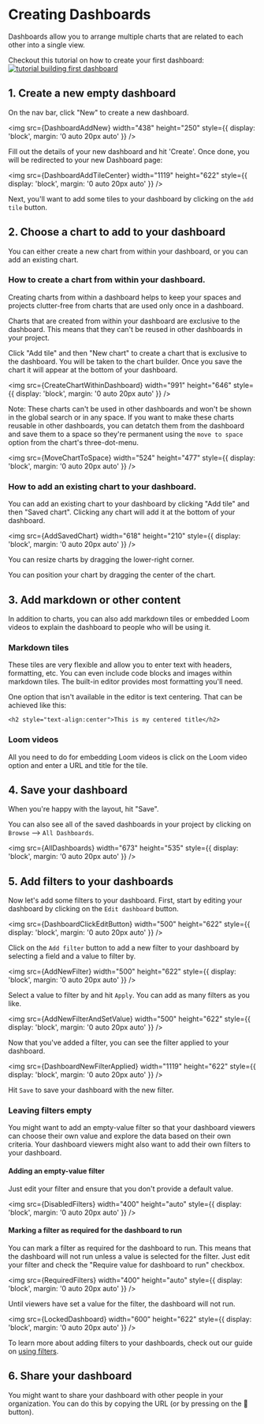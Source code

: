 
# Creating Dashboards

Dashboards allow you to arrange multiple charts that are related to each other into a single view.

Checkout this tutorial on how to create your first dashboard:
[![tutorial building first dashboard](./assets/tutorial_building_first_dashboard.png)](https://youtu.be/olFcN8Pui08)

## 1. Create a new empty dashboard

On the nav bar, click "New" to create a new dashboard.

<img
  src={DashboardAddNew}
  width="438"
  height="250"
  style={{ display: 'block', margin: '0 auto 20px auto' }}
/>

Fill out the details of your new dashboard and hit 'Create'. Once done, you will be redirected to your new Dashboard page:

<img
  src={DashboardAddTileCenter}
  width="1119"
  height="622"
  style={{ display: 'block', margin: '0 auto 20px auto' }}
/>

Next, you'll want to add some tiles to your dashboard by clicking on the `add tile` button.

## 2. Choose a chart to add to your dashboard

You can either create a new chart from within your dashboard, or you can add an existing chart.

### How to create a chart from within your dashboard.

Creating charts from within a dashboard helps to keep your spaces and projects clutter-free from charts that are used only once in a dashboard.

Charts that are created from within your dashboard are exclusive to the dashboard. This means that they can't be reused in other dashboards in your project.

Click "Add tile" and then "New chart" to create a chart that is exclusive to the dashboard. You will be taken to the chart builder. Once you save the chart it will appear at the bottom of your dashboard.

<img
  src={CreateChartWithinDashboard}
  width="991"
  height="646"
  style={{ display: 'block', margin: '0 auto 20px auto' }}
/>

Note: These charts can't be used in other dashboards and won't be shown in the global search or in any space. If you want to make these charts reusable in other dashboards, you can detatch them from the dashboard and save them to a space so they're permanent using the `move to space` option from the chart's three-dot-menu.

<img
  src={MoveChartToSpace}
  width="524"
  height="477"
  style={{ display: 'block', margin: '0 auto 20px auto' }}
/>

### How to add an existing chart to your dashboard.

You can add an existing chart to your dashboard by clicking "Add tile" and then "Saved chart". Clicking any chart will add it at the bottom of your dashboard.

<img
  src={AddSavedChart}
  width="618"
  height="210"
  style={{ display: 'block', margin: '0 auto 20px auto' }}
/>

You can resize charts by dragging the lower-right corner.

You can position your chart by dragging the center of the chart.

## 3. Add markdown or other content

In addition to charts, you can also add markdown tiles or embedded Loom videos to explain the dashboard to people who will be using it.

### Markdown tiles

These tiles are very flexible and allow you to enter text with headers, formatting, etc. You can even include code blocks and images within markdown tiles. The built-in editor provides most formatting you'll need.

One option that isn't available in the editor is text centering. That can be achieved like this:

```
<h2 style="text-align:center">This is my centered title</h2>
```

### Loom videos

All you need to do for embedding Loom videos is click on the Loom video option and enter a URL and title for the tile.

## 4. Save your dashboard

When you're happy with the layout, hit "Save".

You can also see all of the saved dashboards in your project by clicking on `Browse` --> `All Dashboards`.

<img
  src={AllDashboards}
  width="673"
  height="535"
  style={{ display: 'block', margin: '0 auto 20px auto' }}
/>

## 5. Add filters to your dashboards

Now let's add some filters to your dashboard. First, start by editing your dashboard by clicking on the `Edit dashboard` button.

<img
  src={DashboardClickEditButton}
  width="500"
  height="622"
  style={{ display: 'block', margin: '0 auto 20px auto' }}
/>

Click on the `Add filter` button to add a new filter to your dashboard by selecting a field and a value to filter by.

<img
  src={AddNewFilter}
  width="500"
  height="622"
  style={{ display: 'block', margin: '0 auto 20px auto' }}
/>

Select a value to filter by and hit `Apply`. You can add as many filters as you like.

<img
  src={AddNewFilterAndSetValue}
  width="500"
  height="622"
  style={{ display: 'block', margin: '0 auto 20px auto' }}
/>

Now that you've added a filter, you can see the filter applied to your dashboard.

<img
  src={DashboardNewFilterApplied}
  width="1119"
  height="622"
  style={{ display: 'block', margin: '0 auto 20px auto' }}
/>

Hit `Save` to save your dashboard with the new filter.

### Leaving filters empty

You might want to add an empty-value filter so that your dashboard viewers can choose their own value and explore the data based on their own criteria.
Your dashboard viewers might also want to add their own filters to your dashboard.

#### Adding an empty-value filter

Just edit your filter and ensure that you don't provide a default value.

<img
  src={DisabledFilters}
  width="400"
  height="auto"
  style={{ display: 'block', margin: '0 auto 20px auto' }}
/>

#### Marking a filter as required for the dashboard to run

You can mark a filter as required for the dashboard to run. This means that the dashboard will not run unless a value is selected for the filter.
Just edit your filter and check the "Require value for dashboard to run" checkbox.

<img
  src={RequiredFilters}
  width="400"
  height="auto"
  style={{ display: 'block', margin: '0 auto 20px auto' }}
/>

Until viewers have set a value for the filter, the dashboard will not run.

<img
  src={LockedDashboard}
  width="600"
  height="622"
  style={{ display: 'block', margin: '0 auto 20px auto' }}
/>

To learn more about adding filters to your dashboards, check out our guide on [using filters](/guides/limiting-data-using-filters).

## 6. Share your dashboard

You might want to share your dashboard with other people in your organization. You can do this by copying the URL (or by pressing on the 🔗 button).
